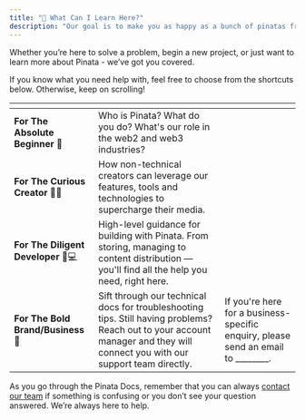 ```yaml
---
title: "🤔 What Can I Learn Here?"
description: "Our goal is to make you as happy as a bunch of pinatas frolicking amongst the hills."
---
```


Whether you’re here to solve a problem, begin a new project, or just want to learn more about Pinata - we’ve got you covered.

If you know what you need help with, feel free to choose from the shortcuts below. Otherwise, keep on scrolling!

<table data-card-size="large" data-view="cards"><thead><tr><th></th><th></th><th></th></tr></thead><tbody><tr><td><strong>For The Absolute Beginner</strong> <span data-gb-custom-inline data-tag="emoji" data-code="1f423">🐣</span></td><td>Who is Pinata? What do you do? What's our role in the web2 and web3 industries?</td><td></td></tr><tr><td><strong>For The Curious Creator</strong> <span data-gb-custom-inline data-tag="emoji" data-code="1f9d1-1f3a8">🧑🎨</span></td><td>How non-technical creators can leverage our features, tools and technologies to supercharge their media.</td><td></td></tr><tr><td><strong>For The Diligent Developer</strong> <span data-gb-custom-inline data-tag="emoji" data-code="1f469-1f4bb">👩💻</span></td><td>High-level guidance for building with Pinata. From storing, managing to content distribution — you'll find all the help you need, right here.</td><td></td></tr><tr><td><strong>For The Bold Brand/Business</strong> <span data-gb-custom-inline data-tag="emoji" data-code="1f4bc">💼</span></td><td>Sift through our technical docs for troubleshooting tips. Still having problems? Reach out to your account manager and they will connect you with our support team directly.</td><td>If you're here for a business-specific enquiry, please send an email to ________.</td></tr></tbody></table>

As you go through the Pinata Docs, remember that you can always [contact our team](https://www.pinata.cloud/contact-us) if something is confusing or you don’t see your question answered. We’re always here to help.
